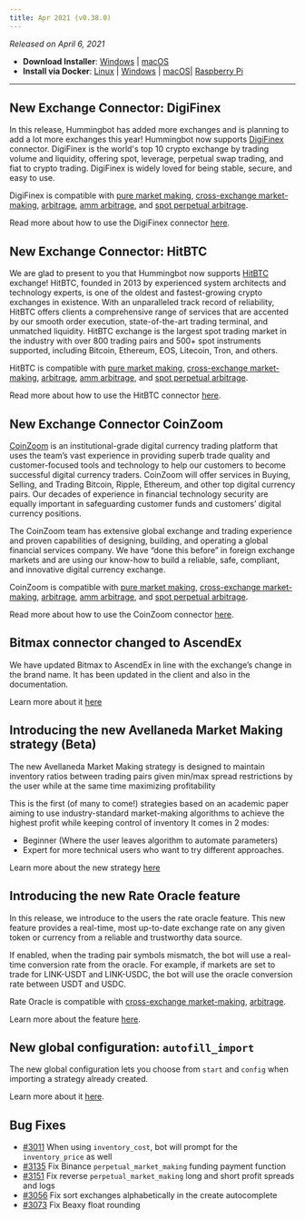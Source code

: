 ```yaml
---
title: Apr 2021 (v0.38.0)
---
```



_Released on April 6, 2021_

- **Download Installer**: [Windows](https://dist.hummingbot.io/hummingbot_v0.38.0_setup.exe) | [macOS](https://dist.hummingbot.io/hummingbot_v0.38.0.dmg)
- **Install via Docker**: [Linux](/installation/linux/#install-via-docker) | [Windows](/installation/windows/#install-via-docker) | [macOS](/installation/mac/#install-via-docker)| [Raspberry Pi](/installation/raspberry/)

---

## New Exchange Connector: DigiFinex

In this release, Hummingbot has added more exchanges and is planning to add a lot more exchanges this year! Hummingbot now supports [DigiFinex](https://www.digifinex.com/en-ww) connector. DigiFinex is the world's top 10 crypto exchange by trading volume and liquidity, offering spot, leverage, perpetual swap trading, and fiat to crypto trading. DigiFinex is widely loved for being stable, secure, and easy to use.

DigiFinex is compatible with [pure market making](https://docs.hummingbot.io/strategies/pure-market-making/), [cross-exchange market-making](/strategies/cross-exchange-market-making/), [arbitrage](/strategies/arbitrage/), [amm arbitrage](/strategies/amm-arb/), and [spot perpetual arbitrage](/strategies/spot-perpetual-arb/).

Read more about how to use the DigiFinex connector [here](/exchange-connectors/digifinex/).

## New Exchange Connector: HitBTC

We are glad to present to you that Hummingbot now supports [HitBTC](https://hitbtc.com/) exchange! HitBTC, founded in 2013 by experienced system architects and technology experts, is one of the oldest and fastest-growing crypto exchanges in existence. With an unparalleled track record of reliability, HitBTC offers clients a comprehensive range of services that are accented by our smooth order execution, state-of-the-art trading terminal, and unmatched liquidity. HitBTC exchange is the largest spot trading market in the industry with over 800 trading pairs and 500+ spot instruments supported, including Bitcoin, Ethereum, EOS, Litecoin, Tron, and others.

HitBTC is compatible with [pure market making](https://docs.hummingbot.io/strategies/pure-market-making/), [cross-exchange market-making](/strategies/cross-exchange-market-making/), [arbitrage](/strategies/arbitrage/), [amm arbitrage](/strategies/amm-arb/), and [spot perpetual arbitrage](/strategies/spot-perpetual-arb/).

Read more about how to use the HitBTC connector [here](/exchange-connectors/hitbtc/).

## New Exchange Connector CoinZoom

[CoinZoom](https://www.coinzoom.com/) is an institutional-grade digital currency trading platform that uses the team’s vast experience in providing superb trade quality and customer-focused tools and technology to help our customers to become successful digital currency traders. CoinZoom will offer services in Buying, Selling, and Trading Bitcoin, Ripple, Ethereum, and other top digital currency pairs. Our decades of experience in financial technology security are equally important in safeguarding customer funds and customers’ digital currency positions.

The CoinZoom team has extensive global exchange and trading experience and proven capabilities of designing, building, and operating a global financial services company. We have “done this before” in foreign exchange markets and are using our know-how to build a reliable, safe, compliant, and innovative digital currency exchange.

CoinZoom is compatible with [pure market making](https://docs.hummingbot.io/strategies/pure-market-making/), [cross-exchange market-making](/strategies/cross-exchange-market-making/), [arbitrage](/strategies/arbitrage/), [amm arbitrage](/strategies/amm-arb/), and [spot perpetual arbitrage](/strategies/spot-perpetual-arb/).

Read more about how to use the CoinZoom connector [here](/exchange-connectors/coinzoom/).

## Bitmax connector changed to AscendEx

We have updated Bitmax to AscendEx in line with the exchange’s change in the brand name. It has been updated in the client and also in the documentation.

Learn more about it [here](/exchange-connectors/ascend-ex/)

## Introducing the new Avellaneda Market Making strategy (Beta)

The new Avellaneda Market Making strategy is designed to maintain inventory ratios between trading pairs given min/max spread restrictions by the user while at the same time maximizing profitability

This is the first (of many to come!) strategies based on an academic paper aiming to use industry-standard market-making algorithms to achieve the highest profit while keeping control of inventory
It comes in 2 modes:

- Beginner (Where the user leaves algorithm to automate parameters)
- Expert for more technical users who want to try different approaches.

Learn more about the new strategy [here]()

## Introducing the new Rate Oracle feature

In this release, we introduce to the users the rate oracle feature. This new feature provides a real-time, most up-to-date exchange rate on any given token or currency from a reliable and trustworthy data source.

If enabled, when the trading pair symbols mismatch, the bot will use a real-time conversion rate from the oracle. For example, if markets are set to trade for LINK-USDT and LINK-USDC, the bot will use the oracle conversion rate between USDT and USDC.

Rate Oracle is compatible with [cross-exchange market-making](/strategies/cross-exchange-market-making/), [arbitrage](/strategies/arbitrage/).

Learn more about the feature [here](/features/rate-oracle/).

## New global configuration: `autofill_import`

The new global configuration lets you choose from `start` and `config` when importing a strategy already created.

Learn more about it [here](/operation/command-ref/#autofill-import).

## Bug Fixes

- [#3011](https://github.com/CoinAlpha/hummingbot/pull/3011) When using `inventory_cost`, bot will prompt for the `inventory_price` as well
- [#3135](https://github.com/CoinAlpha/hummingbot/pull/3135) Fix Binance `perpetual_market_making` funding payment function
- [#3151](https://github.com/CoinAlpha/hummingbot/pull/3151) Fix reverse `perpetual_market_making` long and short profit spreads and logs
- [#3056](https://github.com/CoinAlpha/hummingbot/pull/3056) Fix sort exchanges alphabetically in the create autocomplete
- [#3073](https://github.com/CoinAlpha/hummingbot/pull/3073) Fix Beaxy float rounding
